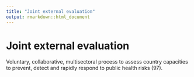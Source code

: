 ```yaml
---
title: "Joint external evaluation"
output: rmarkdown::html_document
---
```


# Joint external evaluation

Voluntary, collaborative, multisectoral process to assess country capacities  to prevent, detect and rapidly respond to  public health risks (97).
